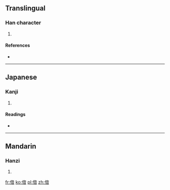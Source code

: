 ==Translingual==

===Han character===
{{Han char|rn=9|rad=人|as=09|sn=11|four=2026<sub>1</sub>|canj=人卜廿日 (OYTA)|ids=⿰[[亻]][[音]]}}

# {{defn|Han|sort=人09}}

====References====
* {{Han ref|kx=0111.090|dkj=00873|dj=0237.080|hdz=10194.090|uh=5063|ud=20579|bh=D460|bd=54368}}

----

==Japanese==

===Kanji===
{{ja-kanji|grade=|rs=人09}}

# {{defn|lang=ja|sort=人09}}

====Readings====
* {{ja-readings|on=[[えん]] (en), [[あん]] (an)|kun=[[きよい]] (kiyoi)}}

----

==Mandarin==

===Hanzi===
{{cmn-hanzi|pin=[[yān]] ([[yan1]])|wg=yen<sup>1</sup>}}

# {{defn|lang=cmn|sort=人09}}

[[fr:偣]]
[[ko:偣]]
[[pl:偣]]
[[zh:偣]]